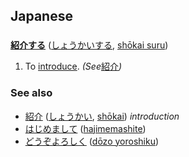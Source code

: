 == Japanese ==
=== {{t3verb}} ===
'''[[紹介]]する''' ([[しょうかいする]], [[shōkai suru]])

# To [[introduce]].  ''(See ''[[紹介]]'')''

=== See also ===
* [[紹介]] ([[しょうかい]], [[shōkai]]) ''introduction''
* [[はじめまして]] ([[hajimemashite]])
* [[どうぞよろしく]] ([[dōzo yoroshiku]])